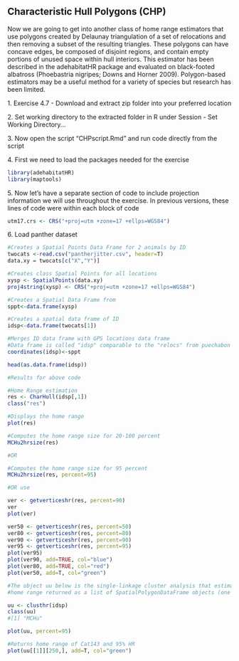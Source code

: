 ## Characteristic Hull Polygons (CHP)

Now we are going to get into another class of home range estimators that use polygons created by Delaunay triangulation of a set of relocations and then removing a subset of the resulting triangles. These polygons can have concave edges, be composed of disjoint regions, and contain empty portions of unused space within hull interiors. This estimator has been described in the adehabitatHR package and evaluated on black-footed albatross (Phoebastria nigripes; Downs and Horner 2009). Polygon-based estimators may be a useful method for a variety of species but research has been limited.

1\. Exercise 4.7 - Download and extract zip folder into your preferred location

2\. Set working directory to the extracted folder in R under Session - Set Working Directory...

3\. Now open the script "CHPscript.Rmd" and run code directly from the script

4\. First we need to load the packages needed for the exercise
```r
library(adehabitatHR)
library(maptools)
```
5\. Now let's have a separate section of code to include projection information we will use throughout the exercise. In previous versions, these lines of code were within each block of code
```r
utm17.crs <- CRS("+proj=utm +zone=17 +ellps=WGS84")
```
6\. Load panther dataset
```r
#Creates a Spatial Points Data Frame for 2 animals by ID
twocats <-read.csv("pantherjitter.csv", header=T)
data.xy = twocats[c("X","Y")]

#Creates class Spatial Points for all locations
xysp <- SpatialPoints(data.xy)
proj4string(xysp) <- CRS("+proj=utm +zone=17 +ellps=WGS84")

#Creates a Spatial Data Frame from 
sppt<-data.frame(xysp)

#Creates a spatial data frame of ID
idsp<-data.frame(twocats[1])

#Merges ID data frame with GPS locations data frame
#Data frame is called "idsp" comparable to the "relocs" from puechabon dataset
coordinates(idsp)<-sppt

head(as.data.frame(idsp))

#Results for above code

#Home Range estimation
res <- CharHull(idsp[,1])
class("res")

#Displays the home range
plot(res)

#Computes the home range size for 20-100 percent
MCHu2hrsize(res)

#OR

#Computes the home range size for 95 percent
MCHu2hrsize(res, percent=95)

#OR use

ver <- getverticeshr(res, percent=90)
ver
plot(ver)

ver50 <- getverticeshr(res, percent=50)
ver80 <- getverticeshr(res, percent=80)
ver90 <- getverticeshr(res, percent=90)
ver95 <- getverticeshr(res, percent=95)
plot(ver95)
plot(ver90, add=TRUE, col="blue")
plot(ver80, add=TRUE, col="red")
plot(ver50, add=T, col="green")

#The object uu below is the single-linkage cluster analysis that estimates
#home range returned as a list of SpatialPolygonDataFrame objects (one per animal)

uu <- clusthr(idsp)
class(uu)
#[1] "MCHu"

plot(uu, percent=95)

#Returns home range of Cat143 and 95% HR
plot(uu[[1]][250,], add=T, col="green")
```
